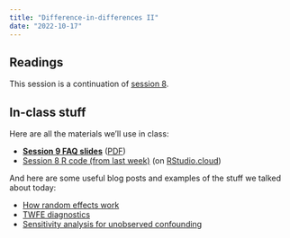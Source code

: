 ```yaml
---
title: "Difference-in-differences II"
date: "2022-10-17"
---
```


## Readings

This session is a continuation of [session 8](/content/08-content/).


## In-class stuff

Here are all the materials we'll use in class:

- [**Session 9 FAQ slides**](/slides/09-class.html) ([PDF](/slides/09-class.pdf))
- [Session 8 R code (from last week)](/projects/week-8.zip) (on [RStudio.cloud](https://rstudio.cloud/spaces/269500/content/4698821))

And here are some useful blog posts and examples of the stuff we talked about today:

- [How random effects work](https://www.andrewheiss.com/blog/2021/12/01/multilevel-models-panel-data-guide/#introduction-to-random-effects-intercepts-for-each-continent)
- [TWFE diagnostics](https://www.andrewheiss.com/blog/2021/08/25/twfe-diagnostics/)
- [Sensitivity analysis for unobserved confounding](/example/confounding-sensitivity.qmd)
